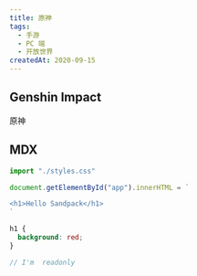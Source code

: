 ```yaml
---
title: 原神
tags:
  - 手游
  - PC 端
  - 开放世界
createdAt: 2020-09-15
---
```


## Genshin Impact

原神

## MDX


<Sandpack template="vanilla">

```js src/index.js
import "./styles.css"

document.getElementById("app").innerHTML = `

<h1>Hello Sandpack</h1>
`
```

```css src/styles.css file=src/styles/globals.css
h1 {
  background: red;
}
```

```js readonly-file.js readOnly
// I'm  readonly
```

</Sandpack>

